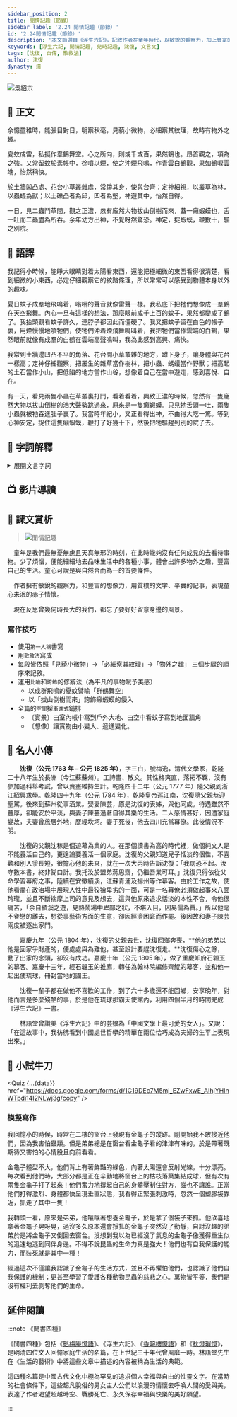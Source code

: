 ```yaml
---
sidebar_position: 2
title: 閒情記趣（節錄）
sidebar_label: '2.24 閒情記趣（節錄）'
id: '2.24閒情記趣（節錄）'
description: '本文節選自《浮生六記》，記敘作者在童年時代，以敏銳的觀察力，加上豐富的想像力，在平凡無奇的事物中，找到了情趣，豐富了生活。'
keywords: [浮生六記, 閒情記趣, 兒時記趣, 沈復, 文言文]
tags: [沈復, 自傳, 散敘法]
author: 沈復
dynasty: 清
---
```


![景紹宗](/img/S3/2.24閒情記趣（節錄）/picture2.jpg)


## 📖 正文

<div className="main prose">

<p>余憶童稚時，能張目對日，明察<Annotate title="秋天鳥兒身上新長的細毛。比喻極為微小的事物。">秋毫</Annotate>，見藐小微物，必細察其<Annotate title="也作「文理」。事物表面的花紋或線條。">紋理</Annotate>，故時有<Annotate title="事物本身以外的趣味。">物外之趣</Annotate>。</p>

<p><Annotate title="夏天蚊子多，牠們的聲音像打雷。這是誇張的説法。">夏蚊成雷</Annotate>，<Annotate title="私，暗地裏；擬，相比。指暗地裏把一事物比作另一事物。">私擬</Annotate>作羣鶴舞空。心之所向，則或千或百，果然鶴也。昂首觀之，項為之強。又常留蚊於素帳中，徐噴以煙，使之沖煙飛鳴，作青雲白鶴觀，果如鶴<Annotate title="鳴叫。粵[淚]，[leoi6]。">唳</Annotate>雲端，<Annotate title="喜悅的樣子。">怡然</Annotate>稱快。</p>

<p>於土牆凹凸處、花台小草叢雜處，常蹲其身，使與台齊；定神細視，以叢草為林，以蟲蟻為獸；以土礫凸者為邱，凹者為<Annotate title="山谷、山溝或大水坑。粵[確]，[kok3]。">壑</Annotate>，神遊其中，怡然自得。</p>

<p>一日，見二蟲鬥草間，觀之正濃，忽有龐然大物拔山倒樹而來，<Annotate title="原來是。">蓋</Annotate>一<Annotate title="癩，表皮凹凸不平或有斑點。蝦蟆，今作「蛤蟆」。粵[賴霞麻]，[laai3 haa4 maa4]。">癩蝦蟆</Annotate>也，舌一吐而二蟲盡為所吞。余年幼方出神，不覺<Annotate title="呀的一聲，張開口表現出吃驚的樣子">呀然</Annotate>驚恐。神定，捉蝦蟆，鞭數十，驅之別院。</p>

</div>

## 📝 語譯

<div className="translation">

我記得小時候，能睜大眼睛對着太陽看東西，還能把極細微的東西看得很清楚，看到細微的小東西，必定仔細觀察它的紋路條理，所以常常可以感受到物體本身以外的趣味。

夏日蚊子成羣地飛鳴着，嗡嗡的聲音就像雷聲一樣。我私底下把牠們想像成一羣鶴在天空飛舞。內心一旦有這樣的想法，那麼眼前成千上百的蚊子，果然都變成了鶴了。我抬頭觀看蚊子許久，連脖子都因此而僵硬了。我又把蚊子留在白色的帳子裏，用煙慢慢地噴牠們，使牠們沖着煙飛舞鳴叫着，我把牠們當作雲端的白鶴，果然眼前就像有成羣的白鶴在雲端高聲鳴叫，我為此感到高興、痛快。

我常到土牆邊凹凸不平的角落、花台間小草叢雜的地方，蹲下身子，讓身體與花台一樣高；定神仔細觀察，把叢生的雜草當作樹林，把小蟲、螞蟻當作野獸；把高起的土石當作小山，把低陷的地方當作山谷，想像着自己在當中遊走，感到喜悅、自在。

有一天，看見兩隻小蟲在草叢裏打鬥，看着看着，興致正濃的時候，忽然有一隻龐然大物以拔山倒樹的浩大聲勢跳過來，原來是一隻癩蝦蟆。只見牠舌頭一吐，兩隻小蟲就被牠吞進肚子裏了。我當時年紀小，又正看得出神，不由得大吃一驚。等到心神安定，捉住這隻癩蝦蟆，鞭打了好幾十下，然後把牠驅趕到別的院子去。

</div>

## 💬 字詞解釋

<details>
<summary>展開文言字詞</summary>

1. 秋毫：秋天鳥兒身上新長的細毛。比喻極為微小的事物。

2. 紋理：也作「文理」。事物表面的花紋或線條。

3. 物外之趣：事物本身以外的趣味。

4. 夏蚊成雷：夏天蚊子多，牠們的聲音像打雷。這是誇張的説法。

5. 私擬：私，暗地裏，擬．相比。指暗地裏把一事物比作另一事物。

6. 唳：鳴叫。<Py>[淚]，[leoi6]。</Py>

7. 怡然：喜悅的樣子。

8. 壑：山谷、山溝或大水坑。<Py>[確]，[kok3]。</Py>

9. 蓋：原來是。

10. 癩：癩，表皮凹凸不平或有斑點。<Py>[賴]，[laai3]。</Py>

11. 蝦蟆：今作「蛤蟆」。<Py>[霞麻]，[haa4 maa4]。</Py>

12. 呀然：呀的一聲，張開口表現出吃驚的樣子

</details>

## 📺 影片導讀

<Tabs>
  <TabItem value="全文動畫">
    <Youtube id="PXkyVuFik2g" />
  </TabItem>
  <TabItem value="作者介紹">
    <Youtube id="n0NwOHuumYA" />
  </TabItem>
  <TabItem value="芸娘">
    <Youtube id="CZ0RO2LP0Tc" />
  </TabItem>
</Tabs>

## 🌈 課文賞析

> ![閒情記趣](/img/S3/2.24閒情記趣（節錄）/picture1.jpg)

　童年是我們最無憂無慮且天真無邪的時刻，在此時能夠沒有任何成見的去看待事物。少了煩惱，便能細細地去品味生活中的各種小事，體會出許多物外之趣，豐富自己的生活。童心可說是與自然合而為一的首要條件。

　作者擁有敏銳的觀察力，和豐富的想像力，用質樸的文字、平實的記事，表現童心未泯的赤子情懷。

　現在反思曾幾何時長大的我們，都忘了要好好留意身邊的風景。

### 寫作技巧

- 使用`第一人稱`書寫
- 用`散敘法`寫成
- 每段皆依照「見藐小微物」→「必細察其紋理」→「物外之趣」 三個步驟的順序來記敘。
- 運用`比喻`和`誇飾`的修辭法（為平凡的事物賦予美感）
  - 以成群飛鳴的夏蚊譬喻「群鶴舞空」
  - 以「拔山倒樹而來」誇飾癩蝦蟆的侵入
- 全篇的`空間`採`漸進式`鋪排
  - 〔實景〕由室內帳中寫到戶外大地、由空中看蚊子寫到地面牆角
  - 〔想像〕讓實物由小變大、遞進變化。

## 🦹 名人小傳

　　**沈復（公元 1763 年 – 公元 1825 年）**，字三白，號梅逸，清代文學家，乾隆二十八年生於長洲（今江蘇蘇州）。工詩畫、散文。其性格爽直，落拓不羈，沒有參加過科舉考試，曾以賣畫維持生計。乾隆四十二年（公元 1777 年）隨父親到浙江紹興求學。乾隆四十九年（公元 1784 年），乾隆皇帝巡江南，沈復隨父親恭迎聖駕。後來到蘇州從事酒業。娶妻陳芸，原是沈復的表姊，與他同歲。待遇雖然不豐厚，卻能安於平淡，與妻子陳芸過著自得其樂的生活。二人感情甚好，因遭家庭變故，夫妻曾旅居外地，歷經坎坷。妻子死後，他去四川充當幕僚。此後情況不明。

　　沈復的父親沈稼是個<Annotate title="官員所請的私人助理">遊幕為業</Annotate>的人。在那個讀書為高的時代裡，做個純文人是不能養活自己的，更遑論要養活一個家庭。沈復的父親知道兒子恬淡的個性，不喜歡和別人爭長短，很擔心他的未來，就在一次大丙時告訴沈復：「我病恐不起。汝守數本書，終非餬口計。我托汝於盟弟蔣思齋，仍繼吾業可耳。」沈復只得依從父命學習幕府之事，陸續在安徽績溪，江蘇青浦及揚州等作幕客。由於工作之故，使他看盡在政治場中展現人性中最狡獪卑劣的一面，可是一名幕僚必須做起事來八面玲瓏，並且不斷揣摩上司的意見及想去，這與他原來追求恬淡的本性不合，令他很痛苦，「余自績溪之遊，見熱鬧場中卑鄙之狀，不堪入目，因易儒為賈。」所以他毫不眷戀的離去，想從事藝術方面的生意，卻因經濟困窘而作罷。後因故和妻子陳芸兩度被逐出家門。 　　

　　嘉慶九年（公元 1804 年），沈復的父親去世，沈復回鄉奔喪，**他的弟弟以他是回家爭財產的，便處處與為難他，甚至設計要趕沈復走。**沈復傷心之餘，動了出家的念頭，卻沒有成功。嘉慶十年（公元 1805 年），做了重慶知府石韞玉的幕客。嘉慶十三年，經石韞玉的推廌，轉任為翰林院編修齊鯤的幕客，並和他一起出使琉球，冊封當地的國王。 　　

　　沈復一輩子都在做他不喜歡的工作，到了六十多歲還不能回鄉，安享晚年，對他而言是多麼殘酷的事，於是他在琉球那霸天使館內，利用四個半月的時間完成《浮生六記》一書。

　　林語堂曾讚美《浮生六記》中的芸娘為「中國文學上最可愛的女人」。又說：「在這故事中，我彷彿看到中國處世哲學的精華在兩位恰巧成為夫婦的生平上表現出來。」

## 🚀 小試牛刀


<Quiz {...{data}} href="https://docs.google.com/forms/d/1C19DEc7M5mj_EZwFxwE_AIhjYHInWTpdi14I2NLwj3g/copy" />

### 模擬寫作

我回憶小的時候，時常在二樓的窗台上發現有金龜子的蹤跡。剛開始我不敢接近他們，因為我害怕蟲類。但是弟弟總是在窗台看金龜子看的津津有味的，於是帶著既期待又害怕的心情股且向前看看。  

金龜子體型不大，他們背上有著鮮豔的綠色，向著太陽還會反射光線，十分漂亮。每次看到他們時，大部分都是正在辛勤地將窗台上的枯枝落葉集結成球，但有次有兩隻金龜子打了起來！他們奮力地撐起自己的身體壓制住對方，誰也不讓誰。正當他們打得激烈、身體都快呈現垂直狀態，我看得正緊張刺激時，忽然一個塑膠袋靠近，抓走了其中一隻！  

我轉頭一看，原來是弟弟，他嚷嚷著想養金龜子，於是拿了個袋子來抓。他欣喜地拿著金龜子晃呀晃，過沒多久原本還會掙扎的金龜子突然沒了動靜，自討沒趣的弟弟於是將金龜子又倒回去窗台。沒想到我以為已經沒了氣息的金龜子像獲得重生似的迅速地逃到同伴身邊。不得不說昆蟲的生命力真是強大！他們也有自我保護的能力，而裝死就是其中一種！  

經過這次不僅讓我認識了金龜子的生活方式，並且不再懼怕他們，也認識了他們自我保護的機制；更甚至學習了愛護各種動物昆蟲的慈悲之心。萬物皆平等，我們是沒有權利去剝奪他們的生命。

## 延伸閱讀

:::note 《閒書四種》

《閒書四種》包括《[影梅庵憶語](https://zh.m.wikisource.org/zh-hant/%E5%BD%B1%E6%A2%85%E5%BA%B5%E6%86%B6%E8%AA%9E)》、《浮生六記》、《[香畹樓憶語](https://zh.m.wikisource.org/zh-hant/%E9%A6%99%E7%95%B9%E6%A8%93%E6%86%B6%E8%AA%9E)》和《[秋燈瑣憶](https://ctext.org/wiki.pl?if=gb&chapter=616785)》，是明清四位文人回憶家庭生活的名篇，在上世紀三十年代曾風靡一時。林語堂先生在《生活的藝術》中將這些文章中描述的內容被稱為生活的典範。

這四種名篇是中國古代文化中極為罕見的追求個人幸福與自由的<Annotate title="泛指精神、思想、情感等內心的感受。">性靈</Annotate>文字。在當時的社會條件下，這些超凡脫俗的男女主人公們以浪漫的情懷去呼喚人間的愛與美，表達了作者渴望超越時空、戰勝死亡、永久保存幸福與快樂的美好願望。

:::